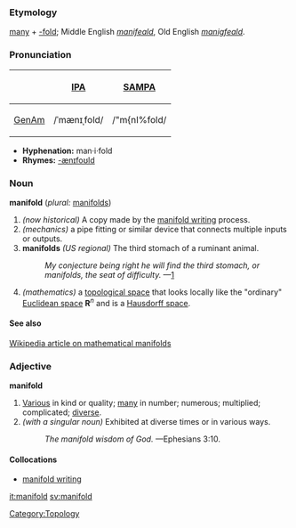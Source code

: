 ===Etymology=== 
[[many]] + [[-fold]]; Middle English ''[[manifeald]]'', Old English ''[[manigfeald]]''.

===Pronunciation===
{| border=1 cellpadding=5
! !! [[w:International Phonetic Alphabet|IPA]] !! [[w:SAMPA|SAMPA]]
|-
! [[GenAm]]
| /ˈmænɪˌfold/ || /"m{nI%fold/
|}

*'''Hyphenation:''' man·i·fold
*'''Rhymes:''' [[Rhymes:English:-ænɪfoʊld|-ænɪfoʊld]]

===Noun===
'''manifold''' (''plural:'' [[manifolds]])
# ''(now historical)'' A copy made by the [[manifold writing]] process.
# ''(mechanics)'' a pipe fitting or similar device that connects multiple inputs or outputs.
# '''manifolds''' ''(US regional)'' The third stomach of a ruminant animal.
#:''My conjecture being right he will find the third stomach, or manifolds, the seat of difficulty.'' —[http://www.cals.ncsu.edu/agexed/aee501/sheep.html]
# ''(mathematics)'' a [[topological space]] that looks locally like the "ordinary" [[Euclidean space]] <b>R</b><sup><var>n</var></sup> and is a [[Hausdorff space]].

====See also====
[[w:Manifold|Wikipedia article on mathematical manifolds]]

===Adjective===
'''manifold'''
# [[Various]] in kind or quality; [[many]] in number; numerous; multiplied; complicated; [[diverse]].
# ''(with a singular noun)'' Exhibited at diverse times or in various ways.
#:''The manifold wisdom of God.'' —Ephesians 3:10.
<!-- defs from Webster 1913 -->

====Collocations====
*[[manifold writing]]

[[Category:Topology]]

[[it:manifold]]
[[sv:manifold]]